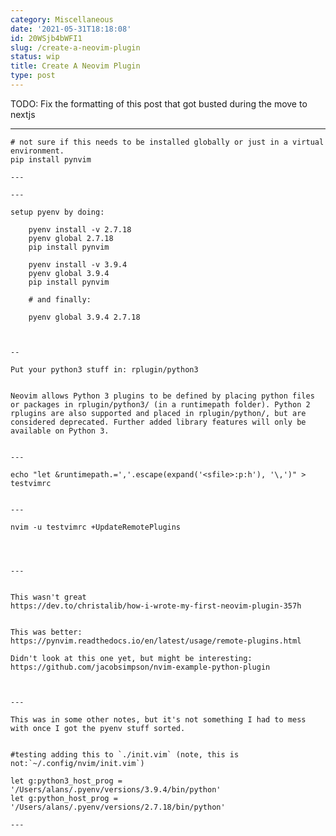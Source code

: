 ```yaml
---
category: Miscellaneous
date: '2021-05-31T18:18:08'
id: 20WSjb4bWFI1
slug: /create-a-neovim-plugin
status: wip
title: Create A Neovim Plugin
type: post
---
```


TODO: Fix the formatting of this post that got busted during the move to nextjs

---

```
# not sure if this needs to be installed globally or just in a virtual environment. 
pip install pynvim

---

---

setup pyenv by doing:

    pyenv install -v 2.7.18
    pyenv global 2.7.18
    pip install pynvim

    pyenv install -v 3.9.4
    pyenv global 3.9.4
    pip install pynvim
    
    # and finally:
    
    pyenv global 3.9.4 2.7.18
    
    
    
--

Put your python3 stuff in: rplugin/python3


Neovim allows Python 3 plugins to be defined by placing python files or packages in rplugin/python3/ (in a runtimepath folder). Python 2 rplugins are also supported and placed in rplugin/python/, but are considered deprecated. Further added library features will only be available on Python 3.


---

echo "let &runtimepath.=','.escape(expand('<sfile>:p:h'), '\,')" > testvimrc


--- 

nvim -u testvimrc +UpdateRemotePlugins




---


This wasn't great
https://dev.to/christalib/how-i-wrote-my-first-neovim-plugin-357h


This was better:
https://pynvim.readthedocs.io/en/latest/usage/remote-plugins.html

Didn't look at this one yet, but might be interesting:
https://github.com/jacobsimpson/nvim-example-python-plugin



--- 

This was in some other notes, but it's not something I had to mess with once I got the pyenv stuff sorted. 


#testing adding this to `./init.vim` (note, this is not:`~/.config/nvim/init.vim`)

let g:python3_host_prog = '/Users/alans/.pyenv/versions/3.9.4/bin/python'
let g:python_host_prog = '/Users/alans/.pyenv/versions/2.7.18/bin/python'

---
```